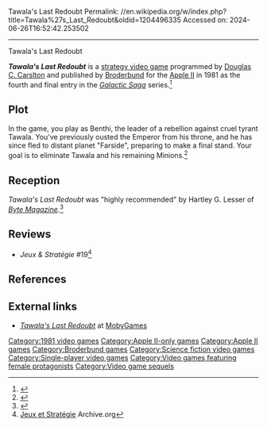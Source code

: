 Tawala's Last Redoubt
Permalink: //en.wikipedia.org/w/index.php?title=Tawala%27s_Last_Redoubt&oldid=1204496335
Accessed on: 2024-06-26T16:52:42.253502



------
Tawala's Last Redoubt
{{Short description|1981 video game}}
{{Infobox video game
| title = Galactic Saga IV: <br> Tawala's Last Redoubt
| image = Tawala's Last Redoubt cover.jpg
| developer = [[Broderbund]]
| publisher = [[Broderbund]]
| series = ''Galactic Saga''
| platforms = [[Apple II]]
| released = June 1, 1981<ref>{{cite web|url=http://uk.ign.com/games/galactic-saga-iv-tawalas-last-redoubt/apple-ii-490379 |title=Galactic Saga IV: Tawala's Last Redoubt - Apple IIe/c/c+ - IGN |publisher=Uk.ign.com |date=2015-10-30 |accessdate=2015-11-03}}</ref>
| genre = [[Strategy video game|Strategy]]
| modes = [[Single-player video game|Single-player]]
}}

'''''Tawala's Last Redoubt''''' is a [[strategy video game]] programmed by [[Doug Carlston|Douglas C. Carslton]] and published by [[Broderbund]] for the [[Apple II]] in 1981 as the fourth and final entry in the ''[[Galactic Empire (1980 video game)|Galactic Saga]]'' series.<ref>{{cite web|url=https://archive.org/stream/computer-and-videogames-002/ComputerAndVideoGames_002_Dec_1981#page/n82/mode/1up |title=Computer and Videogames Magazine Issue 002 |date= December 1981|accessdate=2015-11-03}}</ref>

==Plot==
In the game, you play as Benthi, the leader of a rebellion against cruel tyrant Tawala. You've previously ousted the Emperor from his throne, and he has since fled to distant planet "Farside", preparing to make a final stand. Your goal is to eliminate Tawala and his remaining Minions.<ref>{{Cite web |title=Cover art or packaging material from Tawala's Last Redoubt (1981) |url=https://www.mobygames.com/game/53516/tawalas-last-redoubt/cover/group-84791/cover-628641/ |access-date=2024-02-07 |website=MobyGames |language=en}}</ref>{{empty section|date=November 2015}}

==Reception==
{{expand section|date=November 2015}}

''Tawala's Last Redoubt'' was "highly recommended" by Hartley G. Lesser of ''[[Byte Magazine]]''.<ref>{{cite web|url=https://archive.org/stream/byte-magazine-1982-06/1982_06_BYTE_07-06_Interactive_Videodiscs#page/n236/mode/1up/ |title=Byte Magazine Volume 07 Number 06 - Interactive Videodiscs |date= June 1982|accessdate=2015-11-03}}</ref>

==Reviews==
*''Jeux & Stratégie'' #19<ref>[https://archive.org/details/jeux-et-strategie-19/page/24/mode/2up Jeux et Stratégie] Archive.org</ref>

==References==
{{Reflist}}

==External links==
*[http://www.mobygames.com/game/tawalas-last-redoubt ''Tawala's Last Redoubt''] at [[MobyGames]]

[[Category:1981 video games]]
[[Category:Apple II-only games]]
[[Category:Apple II games]]
[[Category:Broderbund games]]
[[Category:Science fiction video games]]
[[Category:Single-player video games]]
[[Category:Video games featuring female protagonists]]
[[Category:Video game sequels]]


{{strategy-videogame-stub}}